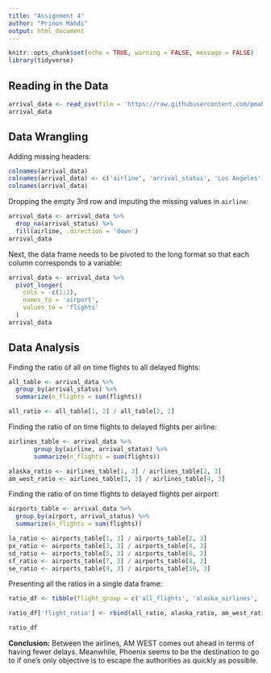 ```yaml
---
title: "Assignment 4"
author: "Prinon Mahdi"
output: html_document
---
```


```r
knitr::opts_chunk$set(echo = TRUE, warning = FALSE, message = FALSE)
library(tidyverse)
```

## Reading in the Data

```r
arrival_data <- read_csv(file = 'https://raw.githubusercontent.com/pmahdi/cuny-data-607/main/assignment-4-arrival_data.csv')
arrival_data
```

## Data Wrangling

Adding missing headers:

```r
colnames(arrival_data)
colnames(arrival_data) <- c('airline', 'arrival_status', 'Los Angeles', 'Phoenix', 'San Diego', 'San Francisco', 'Seattle')
colnames(arrival_data)
```

Dropping the empty 3rd row and imputing the missing values in `airline`:

```r
arrival_data <- arrival_data %>% 
  drop_na(arrival_status) %>% 
  fill(airline, .direction = 'down')
arrival_data
```

Next, the data frame needs to be pivoted to the long format so that each column corresponds to a variable:

```r
arrival_data <- arrival_data %>% 
  pivot_longer(
    cols = -c(1:2),
    names_to = 'airport',
    values_to = 'flights'
  )
arrival_data
```

## Data Analysis

Finding the ratio of all on time flights to all delayed flights:

```r
all_table <- arrival_data %>% 
  group_by(arrival_status) %>% 
  summarize(n_flights = sum(flights))

all_ratio <- all_table[1, 2] / all_table[2, 2]
```

Finding the ratio of on time flights to delayed flights per airline:

```r
airlines_table <- arrival_data %>% 
       group_by(airline, arrival_status) %>% 
       summarize(n_flights = sum(flights))

alaska_ratio <- airlines_table[1, 3] / airlines_table[2, 3]
am_west_ratio <- airlines_table[3, 3] / airlines_table[4, 3]
```

Finding the ratio of on time flights to delayed flights per airport:

```r
airports_table <- arrival_data %>% 
  group_by(airport, arrival_status) %>% 
  summarize(n_flights = sum(flights))

la_ratio <- airports_table[1, 3] / airports_table[2, 3]
px_ratio <- airports_table[3, 3] / airports_table[4, 3]
sd_ratio <- airports_table[5, 3] / airports_table[6, 3]
sf_ratio <- airports_table[7, 3] / airports_table[8, 3]
se_ratio <- airports_table[9, 3] / airports_table[10, 3]
```

Presenting all the ratios in a single data frame:

```r
ratio_df <- tibble(flight_group = c('all_flights', 'alaska_airlines', 'am_west_airlines', 'los_angeles', 'phoenix', 'san_diego', 'san_francisco', 'seattle'), flight_ratio = rep(NA, length.out = 8))

ratio_df['flight_ratio'] <- rbind(all_ratio, alaska_ratio, am_west_ratio, la_ratio, px_ratio, sd_ratio, sf_ratio, se_ratio)

ratio_df
```

**Conclusion:** Between the airlines, AM WEST comes out ahead in terms of having fewer delays. Meanwhile, Phoenix seems to be the destination to go to if one's only objective is to escape the authorities as quickly as possible. 